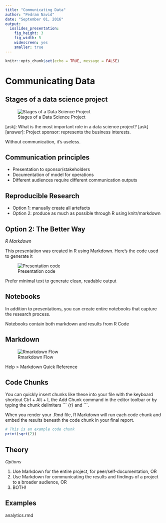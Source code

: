 ```yaml
---
title: "Communicating Data"
author: "Pedram Navid"
date: "September 01, 2016"
output:
  ioslides_presentation: 
    fig_height: 3
    fig_width: 5
    widescreen: yes
    smaller: true
---
```


```r
knitr::opts_chunk$set(echo = TRUE, message = FALSE)
```

# Communicating Data

## Stages of a data science project
![Stages of a Data Science Project](img/ds-stages.jpg)

<div class="notes">
[ask]: What is the most important role in a data science project? [ask]
[answer]: Project sponsor: represents the business interests. 
</div>

Without communication, it's useless. 

## Communication principles

- Presentation to sponsor/stakeholders
- Documentation of model for operations
- Different audiences require different communication outputs

## Reproducible Research

- Option 1: manually create all artefacts
- Option 2: produce as much as possible through R using knitr/markdown

## Option 2: The Better Way

*R Markdown* 

This presentation was created in R using Markdown.
Here's the code used to generate it

![Presentation code](img/pres_code.PNG)

Prefer minimal text to generate clean, readable output

## Notebooks

In addition to presentations, you can create entire notebooks that
capture the research process. 

Notebooks contain both markdown and results from R Code

## Markdown
![Rmarkdown Flow](img/RMarkdownFlow.png)

Help > Markdown Quick Reference

## Code Chunks

You can quickly insert chunks like these into your file with the keyboard 
shortcut Ctrl + Alt + I, the Add Chunk  command in the editor toolbar
or by typing the chunk delimiters \`\`\` {r} and \`\`\`.

When you render your .Rmd file, R Markdown will run each code chunk and embed 
the results beneath the code chunk in your final report.

```r
# This is an example code chunk
print(sqrt(2))
```

## Theory

*Options*

1. Use Markdown for the entire project, for peer/self-documentation, OR
2. Use Markdown for communicating the results and findings of a project to a 
broader audience, OR
3. BOTH!

## Examples 

analytics.rmd

